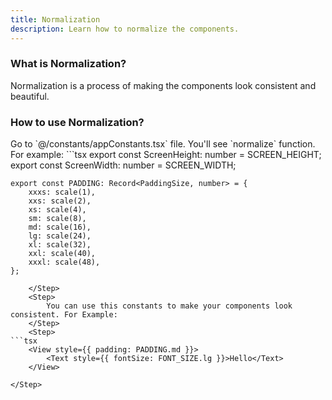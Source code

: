 ```yaml
---
title: Normalization
description: Learn how to normalize the components.
---
```


### What is Normalization?

Normalization is a process of making the components look consistent and beautiful.

### How to use Normalization?

<Steps>
    <Step>
        Go to `@/constants/appConstants.tsx` file.
    </Step>
    <Step>
        You'll see `normalize` function. For example:
    </Step>
    <Step>
```tsx
    export const ScreenHeight: number = SCREEN_HEIGHT;
    export const ScreenWidth: number = SCREEN_WIDTH;

    export const PADDING: Record<PaddingSize, number> = {
        xxxs: scale(1),
        xxs: scale(2),
        xs: scale(4),
        sm: scale(8),
        md: scale(16),
        lg: scale(24),
        xl: scale(32),
        xxl: scale(40),
        xxxl: scale(48),
    };
```
    </Step>
    <Step>
        You can use this constants to make your components look consistent. For Example:
    </Step>
    <Step>
```tsx
    <View style={{ padding: PADDING.md }}>
        <Text style={{ fontSize: FONT_SIZE.lg }}>Hello</Text>
    </View>
```
    </Step>
</Steps>
